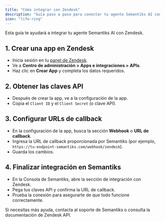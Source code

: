 ```yaml
---
title: "Cómo integrar con Zendesk"
description: "Guía paso a paso para conectar tu agente Semantiks AI con Zendesk."
icon: "life-ring"
---
```


Esta guía te ayudará a integrar tu agente Semantiks AI con Zendesk.

## 1. Crear una app en Zendesk
- Inicia sesión en tu [panel de Zendesk](https://zendesk.com/).
- Ve a **Centro de administración > Apps e integraciones > APIs**.
- Haz clic en **Crear App** y completa los datos requeridos.

## 2. Obtener las claves API
- Después de crear la app, ve a la configuración de la app.
- Copia el `Client ID` y el `Client Secret` (o clave API).

## 3. Configurar URLs de callback
- En la configuración de la app, busca la sección **Webhook** o **URL de callback**.
- Ingresa la URL de callback proporcionada por Semantiks (por ejemplo, `https://tu-endpoint-semantiks.com/webhook/zendesk`).
- Guarda los cambios.

## 4. Finalizar integración en Semantiks
- En la Consola de Semantiks, abre la sección de integración con Zendesk.
- Pega tus claves API y confirma la URL de callback.
- Prueba la conexión para asegurarte de que todo funcione correctamente.

<Note>
Si necesitas más ayuda, contacta al soporte de Semantiks o consulta la documentación de Zendesk API.
</Note>
